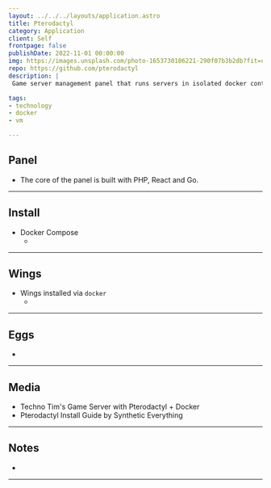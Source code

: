 ```yaml
---
layout: ../../../layouts/application.astro
title: Pterodactyl
category: Application
client: Self
frontpage: false
publishDate: 2022-11-01 00:00:00
img: https://images.unsplash.com/photo-1653730106221-290f07b3b2db?fit=crop&w=1400&h=700&q=75
repo: https://github.com/pterodactyl
description: |
 Game server management panel that runs servers in isolated docker containers.

tags:
- technology
- docker
- vm

---
```



## Panel
- The core of the panel is built with PHP, React and Go.

* * *

## Install
- Docker Compose
    - <Github src="data/pterodactyl/panel/panel-compose.yml" description="The docker compose for the panel." />

* * *

## Wings
- Wings installed via `docker`
    - <Github src="data/pterodactyl/wings/wings-compose.yml" description="The docker compose for the wings." />

* * *

## Eggs
- 

* * *

## Media
- Techno Tim's Game Server with Pterodactyl + Docker
    <VideoComponent iframe src="yt" id="_ypAmCcIlBE" description="Techo Tims Guide" />
- Pterodactyl Install Guide by Synthetic Everything
    <VideoComponent iframe src="yt" id="2mibJeaEq3Q" description="Synthetic Guide" />
* * *

## Notes
- 

* * * 